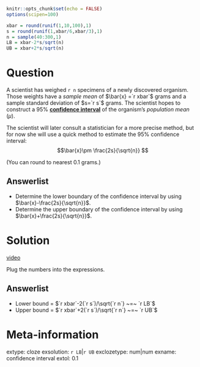 ```r
knitr::opts_chunk$set(echo = FALSE)
options(scipen=100)

xbar = round(runif(1,10,100),1)
s = round(runif(1,xbar/6,xbar/3),1)
n = sample(40:300,1)
LB = xbar-2*s/sqrt(n)
UB = xbar+2*s/sqrt(n)
```

Question
========

A scientist has weighed `r n` specimens of a newly discovered organism. Those weights have a *sample mean* of $\bar{x} =`r xbar`$ grams and a sample standard deviation of $s=`r s`$ grams. The scientist hopes to construct a 95% [**confidence interval**](https://en.wikipedia.org/wiki/Confidence_interval){target="blank"} of the organism's *population mean* ($\mu$).

The scientist will later consult a statistician for a more precise method, but for now she will use a quick method to estimate the 95% confidence interval:
$$\bar{x}\pm \frac{2s}{\sqrt{n}} $$

(You can round to nearest 0.1 grams.)

Answerlist
--------
* Determine the lower boundary of the confidence interval by using $\bar{x}-\frac{2s}{\sqrt{n}}$.
* Determine the upper boundary of the confidence interval by using $\bar{x}+\frac{2s}{\sqrt{n}}$.


Solution
========

[video](https://vimeo.com/531948079){target="_blank"}

Plug the numbers into the expressions.

Answerlist
--------
* Lower bound = $`r xbar`-2(`r s`)/\sqrt{`r n`} ~=~ `r LB`$
* Upper bound = $`r xbar`+2(`r s`)/\sqrt{`r n`} ~=~ `r UB`$


Meta-information
================
extype: cloze
exsolution: `r LB`|`r UB`
exclozetype: num|num
exname: confidence interval
extol: 0.1

